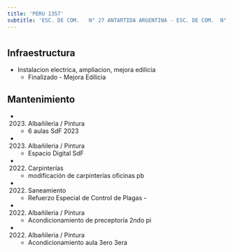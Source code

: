 ```yaml
---
title: 'PERU 1357'
subtitle: 'ESC. DE COM.   N° 27 ANTARTIDA ARGENTINA - ESC. DE COM.  N° 04 BALDOMERO FERNANDEZ MORENO'
---
```


#
## Infraestructura

* Instalacion electrica, ampliacion, mejora edilicia 
    + Finalizado - Mejora Edilicia 


## Mantenimiento

*  (2023) Albañileria / Pintura 
    + 6 aulas SdF 2023

*  (2023) Albañileria / Pintura 
    + Espacio Digital SdF

*  (2022) Carpinterías 
    + modificación de carpinterías oficinas pb

*  (2022) Saneamiento 
    + Refuerzo Especial de Control de Plagas -

*  (2022) Albañileria / Pintura 
    + Acondicionamiento de preceptoría 2ndo pi

*  (2022) Albañileria / Pintura 
    + Acondicionamiento aula 3ero 3era







